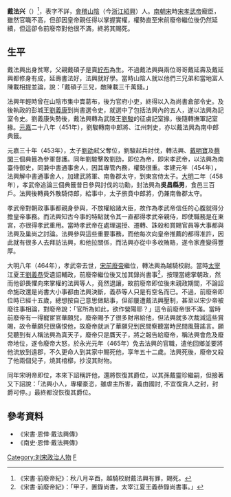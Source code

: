 '''戴法兴'''（{{bd|414年||465年|9月6日|catIdx=D}}）<ref>《宋書·前廢帝紀》：秋八月辛酉，越騎校尉戴法興有罪，賜死。</ref>，表字不詳，[[會稽|會稽]][[山陰|山陰]]（今[[浙江|浙江]][[紹興|紹興]]）人。[[南朝宋|南朝宋]]時[[宋孝武帝|宋孝武帝]]寵臣，雖然官職不高，但卻因皇帝親任得以掌握實權，權勢直至宋前廢帝繼位後仍然延續，但這卻令前廢帝對他很不滿，終將其賜死。

== 生平 ==
戴法興出身贫寒，父親戴碩子是賣[[紵布|紵布]]為生。不過戴法興與兩位哥哥戴延壽及戴延興都修身有成，延壽書法好，法興就好學。當時山陰人就以他們三兄弟和當地富人陳載相提並論，說：「戴碩子三兒，敵陳載三千萬錢。」

法興年輕時曾在山陰市集中賣葛布，後为官府小吏，終得以入為尚書倉部令史。及後執政的彭城王[[劉義康|劉義康]]到尚書選令史，就選中了包括法興內的五人，遂以法興為記室令史。劉義康失勢後，戴法興轉為武陵王[[宋孝武帝|劉駿]]的征虜記室掾，後隨轉撫軍記室掾。[[元嘉_(劉宋)|元嘉]]二十八年（451年），劉駿轉南中郎將、江州刺史，亦以戴法興為南中郎典籤。

元嘉三十年（453年），太子[[劉劭_(劉宋)|劉劭]]弒父奪位，劉駿起兵討伐，轉法興、[[戴明寶|戴明寶]]及[[蔡閑|蔡閑]]三個典籤為參軍督護。同年劉駿擊敗劉劭，即位為帝，即宋孝武帝，以法興為南臺侍御史，同兼中書通事舍人，因其專管內務，權勢很重。孝建元年（454年），法興解中書通事舍人，加建武將軍、南魯郡太守，到東宮侍太子。[[大明_(劉宋)|大明]]二年（458年），孝武帝追論三個典籤昔日參與討伐的功勳，封法興為'''吳昌縣男'''，食邑三百戶。法興後轉員外散騎侍郎，給事中，太子旅賁中郎將，仍兼南魯郡太守。

孝武帝對朝政事事都親身參與，不放權給諸大臣，故作為孝武帝信任的心腹就得分擔皇帝事務。而法興知古今事的特點就令其一直都得孝武帝親侍，即使職務是在東宮，亦很得孝武重用。當時孝武帝在處理選授、遷轉、誅殺和賞賜官員等大事都與法興及巢尚之討論。法興參與這些重要事務，而他每次向皇帝推薦的都得准許，因此就有很多人去拜訪法興，和他拉關係，而法興亦從中多收賄賂，遂令家產變得豐厚。

大明八年（464年），孝武帝去世，[[宋前廢帝|宋前廢帝]]繼位，轉法興為越騎校尉。當時[[太宰|太宰]]江夏王[[劉義恭|劉義恭]]受遺詔輔政，前廢帝繼位後又加其錄尚書事<REF>《宋書·前廢帝紀》：「甲子，置錄尚書，太宰江夏王義恭錄尚書事。」</REF>，按理當總掌朝政，然而他卻畏懼向來掌權的法興等人，竟然退讓，故前廢帝即位後未親政期間，不論詔命施政還是尚書大小事都由法興決斷，義恭等人只是有空名而已。不過，前廢帝即位時已經十五歲，總想按自己意思做點事，但卻屢遭戴法興壓制，甚至以宋少帝被廢往事相論，對廢帝說：「官所為如此，欲作營陽耶？」這令前廢帝很不滿。當時前廢帝有一得寵宦官華願兒，廢帝賜予了很多財帛給他，但法興就多次裁減這些賞賜，故令華願兒很痛恨他，故廢帝就派了華願兒到民間察聽當時民間風聲謠言。願兒聽到有人稱法興為真天子，廢帝只是贋天子，將之報告給廢帝，稱法興會危及廢帝地位，遂令廢帝大怒，於永光元年（465年）免去法興的官職，遣他回鄉並要將他流放到遠郡，不久更命人到其家中賜死他，享年五十二歲。法興死後，廢帝又殺了他兩個兒子，燒其棺槨，抄沒其財物。

同年宋明帝即位，本來下詔稱許他，還將恢復其爵位，以其孫戴靈珍繼嗣，但接著又下詔說：「法興小人，專權豪恣，雖虐主所害，義由國討, 不宜復貪人之封，封爵可停。」最終都沒恢復其爵位。

== 參考資料 ==
*《宋書·恩倖·戴法興傳》
*《南史·恩倖·戴法興傳》
{{REFLIST}}


[[Category:刘宋政治人物|Category:刘宋政治人物]]
[[Category:戴姓|F]]